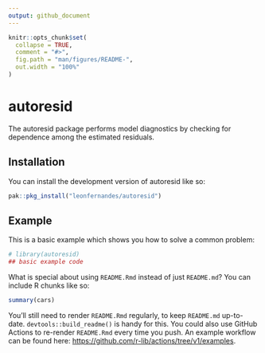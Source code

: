 ```yaml
---
output: github_document
---
```


<!-- README.md is generated from README.Rmd. Please edit that file -->

```r
knitr::opts_chunk$set(
  collapse = TRUE,
  comment = "#>",
  fig.path = "man/figures/README-",
  out.width = "100%"
)
```

# autoresid

<!-- badges: start -->
<!-- badges: end -->

The autoresid package performs model diagnostics by checking for dependence
among the estimated residuals.

## Installation

You can install the development version of autoresid like so:

``` r
pak::pkg_install("leonfernandes/autoresid")
```

## Example

This is a basic example which shows you how to solve a common problem:

```r
# library(autoresid)
## basic example code
```

What is special about using `README.Rmd` instead of just `README.md`? You can include R chunks like so:

```r
summary(cars)
```

You'll still need to render `README.Rmd` regularly, to keep `README.md` up-to-date. `devtools::build_readme()` is handy for this. You could also use GitHub Actions to re-render `README.Rmd` every time you push. An example workflow can be found here: <https://github.com/r-lib/actions/tree/v1/examples>.

